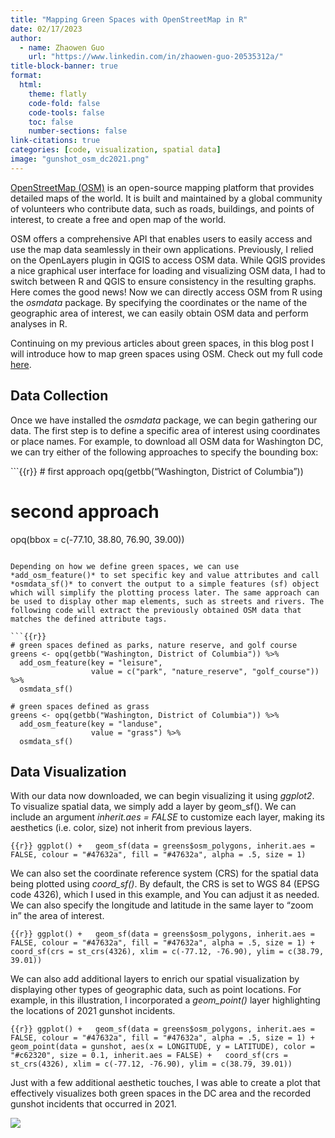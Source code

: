 ```yaml
---
title: "Mapping Green Spaces with OpenStreetMap in R"
date: 02/17/2023
author:
  - name: Zhaowen Guo
    url: "https://www.linkedin.com/in/zhaowen-guo-20535312a/"
title-block-banner: true
format:
  html:
    theme: flatly
    code-fold: false
    code-tools: false
    toc: false
    number-sections: false
link-citations: true
categories: [code, visualization, spatial data]
image: "gunshot_osm_dc2021.png"
---
```


[OpenStreetMap (OSM)](https://www.openstreetmap.org/#map=5/38.007/-95.844) is an open-source mapping platform that provides detailed maps of the world. It is built and maintained by a global community of volunteers who contribute data, such as roads, buildings, and points of interest, to create a free and open map of the world. 

OSM offers a comprehensive API that enables users to easily access and use the map data seamlessly in their own applications. Previously, I relied on the OpenLayers plugin in QGIS to access OSM data. While QGIS provides a nice graphical user interface for loading and visualizing OSM data, I had to switch between R and QGIS to ensure consistency in the resulting graphs. Here comes the good news! Now we can directly access OSM from R using the *osmdata* package. By specifying the coordinates or the name of the geographic area of interest, we can easily obtain OSM data and perform analyses in R. 

Continuing on my previous articles about green spaces, in this blog post I will introduce how to map green spaces using OSM. Check out my full code [here](gunshot_osm_dc2021.R).

## Data Collection

Once we have installed the *osmdata* package, we can begin gathering our data. The first step is to define a specific area of interest using coordinates or place names. For example, to download all OSM data for Washington DC, we can try either of the following approaches to specify the bounding box:

```{{r}}
# first approach
opq(getbb("Washington, District of Columbia"))

# second approach
opq(bbox = c(-77.10, 38.80, 76.90, 39.00))
```

Depending on how we define green spaces, we can use *add_osm_feature()* to set specific key and value attributes and call *osmdata_sf()* to convert the output to a simple features (sf) object which will simplify the plotting process later. The same approach can be used to display other map elements, such as streets and rivers. The following code will extract the previously obtained OSM data that matches the defined attribute tags. 

```{{r}}
# green spaces defined as parks, nature reserve, and golf course
greens <- opq(getbb("Washington, District of Columbia")) %>%                
  add_osm_feature(key = "leisure", 
                  value = c("park", "nature_reserve", "golf_course")) %>%
  osmdata_sf()
  
# green spaces defined as grass  
greens <- opq(getbb("Washington, District of Columbia")) %>%
  add_osm_feature(key = "landuse", 
                  value = "grass") %>%
  osmdata_sf()
```

## Data Visualization

With our data now downloaded, we can begin visualizing it using *ggplot2*. To visualize spatial data, we simply add a layer by geom_sf(). We can include an argument *inherit.aes = FALSE* to customize each layer, making its aesthetics (i.e. color, size) not inherit from previous layers.

```{{r}}
ggplot() +
  geom_sf(data = greens$osm_polygons, inherit.aes = FALSE, colour = "#47632a", fill = "#47632a", alpha = .5, size = 1)
```

We can also set the coordinate reference system (CRS) for the spatial data being plotted using *coord_sf()*. By default, the CRS is set to WGS 84 (EPSG code 4326), which I used in this example, and You can adjust it as needed. We can also specify the longitude and latitude in the same layer to "zoom in" the area of interest.

```{{r}}
ggplot() +
  geom_sf(data = greens$osm_polygons, inherit.aes = FALSE, colour = "#47632a", fill = "#47632a", alpha = .5, size = 1) +
  coord_sf(crs = st_crs(4326), xlim = c(-77.12, -76.90), ylim = c(38.79, 39.01)) 
```

We can also add additional layers to enrich our spatial visualization by displaying other types of geographic data, such as point locations. For example, in this illustration, I incorporated a *geom_point()* layer highlighting the locations of 2021 gunshot incidents.

```{{r}}
ggplot() +
  geom_sf(data = greens$osm_polygons, inherit.aes = FALSE, colour = "#47632a", fill = "#47632a", alpha = .5, size = 1) +
  geom_point(data = gunshot, aes(x = LONGITUDE, y = LATITUDE), color = "#c62320", size = 0.1, inherit.aes = FALSE) +
  coord_sf(crs = st_crs(4326), xlim = c(-77.12, -76.90), ylim = c(38.79, 39.01))
```

Just with a few additional aesthetic touches, I was able to create a plot that effectively visualizes both green spaces in the DC area and the recorded gunshot incidents that occurred in 2021.

![](gunshot_osm_dc2021.png)
